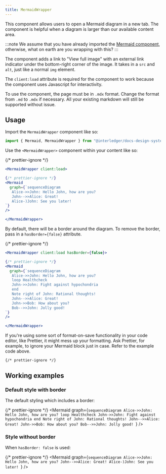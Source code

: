 ```yaml
---
title: MermaidWrapper
---
```



This component allows users to open a Mermaid diagram in a new tab. The component is helpful when a diagram is larger than our available content area.

:::note
We assume that you have already imported the [Mermaid component](/shared/mermaid), otherwise, what on earth are you wrapping with this?
:::

The component adds a link to "View full image" with an external link indicator under the bottom-right corner of the image. It takes in a `src` and `alt`, just like a normal `img` element.

The `client:load` attribute is required for the component to work because the component uses Javascript for interactivity.

To use the component, the page must be in `.mdx` format. Change the format from `.md` to `.mdx` if necessary. All your existing markdown will still be supported without issue.

## Usage

Import the `MermaidWrapper` component like so:

```jsx
import { Mermaid, MermaidWrapper } from "@interledger/docs-design-system";
```

Use the `<MermaidWrapper>` component within your content like so:

{/* prettier-ignore */}
````jsx
<MermaidWrapper client:load>

{/* prettier-ignore */}
<Mermaid
  graph={`sequenceDiagram
   Alice->>John: Hello John, how are you?
   John-->>Alice: Great!
   Alice-)John: See you later!
`}
/>

</MermaidWrapper>
````

By default, there will be a border around the diagram. To remove the border, pass in a `hasBorder={false}` attribute.

{/* prettier-ignore */}
```jsx
<MermaidWrapper client:load hasBorder={false}>

{/* prettier-ignore */}
<Mermaid
  graph={`sequenceDiagram
   Alice->>John: Hello John, how are you?
   loop Healthcheck
   John->>John: Fight against hypochondria
   end
   Note right of John: Rational thoughts!
   John-->>Alice: Great!
   John->>Bob: How about you?
   Bob-->>John: Jolly good!
`}
/>

</MermaidWrapper>
```

If you're using some sort of format-on-save functionality in your code editor, like Prettier, it might mess up your formatting. Ask Prettier, for example, to ignore your Mermaid block just in case. Refer to the example code above.

```
{/* prettier-ignore */}
```

## Working examples

### Default style with border

The default styling which includes a border:

<MermaidWrapper client:load>

{/* prettier-ignore */}
<Mermaid
  graph={`sequenceDiagram
   Alice->>John: Hello John, how are you?
   loop Healthcheck
   John->>John: Fight against hypochondria
   end
   Note right of John: Rational thoughts!
   John-->>Alice: Great!
   John->>Bob: How about you?
   Bob-->>John: Jolly good!
`}
/>

</MermaidWrapper>

### Style without border

When `hasBorder: false` is used:

<MermaidWrapper client:load hasBorder={false}>

{/* prettier-ignore */}
<Mermaid
  graph={`sequenceDiagram
   Alice->>John: Hello John, how are you?
   John-->>Alice: Great!
   Alice-)John: See you later!
`}
/>

</MermaidWrapper>
